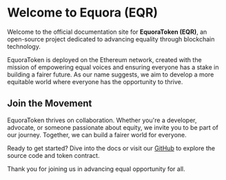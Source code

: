 # Welcome to Equora (EQR)

Welcome to the official documentation site for **EquoraToken (EQR)**, an open-source project dedicated to advancing equality through blockchain technology.

EquoraToken is  deployed on the Ethereum network, created with the mission of empowering equal voices and ensuring everyone has a stake in building a fairer future. As our name suggests, we aim to develop a more equitable world where everyone has the opportunity to thrive.

## Join the Movement

EquoraToken thrives on collaboration. Whether you're a developer, advocate, or someone passionate about equity, we invite you to be part of our journey. Together, we can build a fairer world for everyone.

Ready to get started? Dive into the docs or visit our [GitHub](https://github.com/EquoraToken/) to explore the source code and token contract.

Thank you for joining us in advancing equal opportunity for all.
